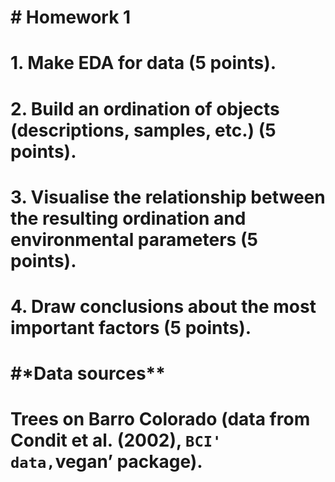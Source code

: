 # # Homework 1 ############################
#
# 1. Make EDA for data (5 points).
# 2. Build an ordination of objects (descriptions, samples, etc.) (5 points).
# 3. Visualise the relationship between the resulting ordination and environmental parameters (5 points).
# 4. Draw conclusions about the most important factors (5 points).
#
# #*Data sources**
# 
# Trees on Barro Colorado (data from Condit et al. (2002), `BCI' data, `vegan' package).
